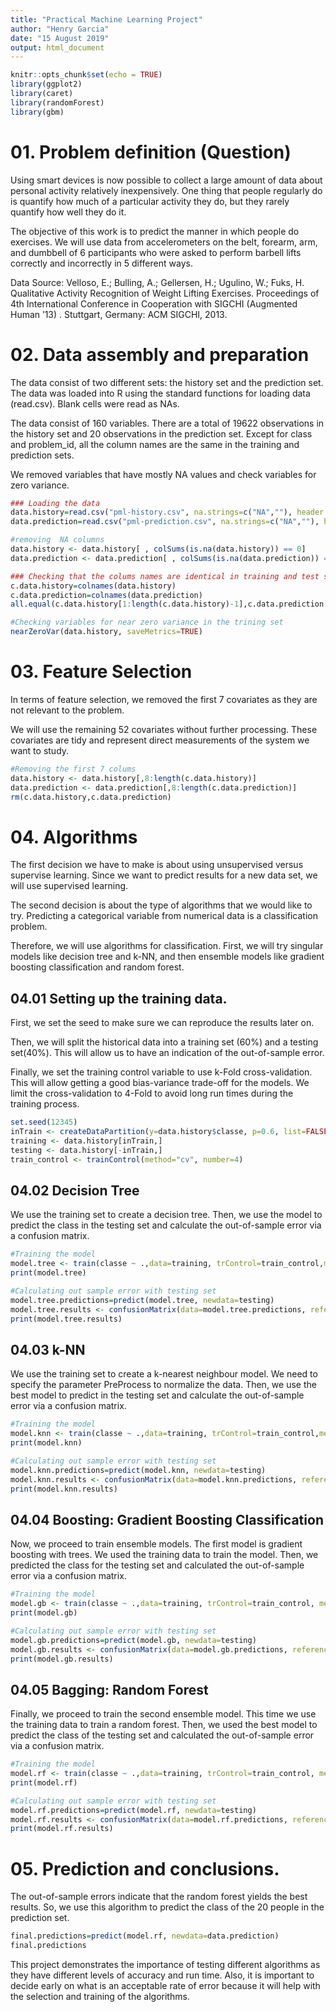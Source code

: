 ---
title: "Practical Machine Learning Project"
author: "Henry Garcia"
date: "15 August 2019"
output: html_document
---

```{r setup, include=FALSE}
knitr::opts_chunk$set(echo = TRUE)
library(ggplot2)
library(caret)
library(randomForest)
library(gbm)
```

# 01. Problem definition (Question)

Using smart devices is now possible to collect a large amount of data about personal activity relatively inexpensively. One thing that people regularly do is quantify how much of a particular activity they do, but they rarely quantify how well they do it.

The objective of this work is to predict the manner in which people do exercises. We will use data from accelerometers on the belt, forearm, arm, and dumbbell of 6 participants who were asked to perform barbell lifts correctly and incorrectly in 5 different ways. 

Data Source: Velloso, E.; Bulling, A.; Gellersen, H.; Ugulino, W.; Fuks, H. Qualitative Activity Recognition of Weight Lifting Exercises. Proceedings of 4th International Conference in Cooperation with SIGCHI (Augmented Human '13) . Stuttgart, Germany: ACM SIGCHI, 2013. 

# 02. Data assembly and preparation

The data consist of two different sets: the history set and the prediction set. The data was loaded into R using the standard functions for loading data (read.csv). Blank cells were read as NAs.

The data consist of 160 variables. There are a total of 19622 observations in the history set and 20 observations in the prediction set. Except for class and problem_id, all the column names are the same in the training and prediction sets.

We removed variables that have mostly NA values and check variables for zero variance.

```{r}
### Loading the data
data.history=read.csv("pml-history.csv", na.strings=c("NA",""), header = TRUE)
data.prediction=read.csv("pml-prediction.csv", na.strings=c("NA",""), header = TRUE)

#removing  NA columns
data.history <- data.history[ , colSums(is.na(data.history)) == 0]
data.prediction <- data.prediction[ , colSums(is.na(data.prediction)) == 0]

### Checking that the colums names are identical in training and test sests. 
c.data.history=colnames(data.history)
c.data.prediction=colnames(data.prediction)
all.equal(c.data.history[1:length(c.data.history)-1],c.data.prediction[1:length(c.data.prediction)-1])

#Checking variables for near zero variance in the trining set
nearZeroVar(data.history, saveMetrics=TRUE)
```

# 03. Feature Selection

In terms of feature selection, we removed the first 7 covariates as they are not relevant to the problem. 

We will use the remaining 52 covariates without further processing. These covariates are tidy and represent direct measurements of the system we want to study.

```{r}
#Removing the first 7 colums
data.history <- data.history[,8:length(c.data.history)]
data.prediction <- data.prediction[,8:length(c.data.prediction)]
rm(c.data.history,c.data.prediction)
```

# 04. Algorithms

The first decision we have to make is about using unsupervised versus supervise learning. Since we want to predict results for a new data set, we will use supervised learning.

The second decision is about the type of algorithms that we would like to try. Predicting a categorical variable from numerical data is a classification problem. 

Therefore, we will use algorithms for classification. First, we will try singular models like decision tree and k-NN, and then ensemble models like gradient boosting classification and random forest.

## 04.01 Setting up the training data.

First, we set the seed to make sure we can reproduce the results later on.

Then, we will split the historical data into a training set (60%) and a testing set(40%). This will allow us to have an indication of the out-of-sample error. 

Finally, we set the training control variable to use k-Fold cross-validation. This will allow getting a good bias-variance trade-off for the models. We limit the cross-validation to 4-Fold to avoid long run times during the training process.


```{r}
set.seed(12345)
inTrain <- createDataPartition(y=data.history$classe, p=0.6, list=FALSE)
training <- data.history[inTrain,]
testing <- data.history[-inTrain,]
train_control <- trainControl(method="cv", number=4)
```

## 04.02 Decision Tree

We use the training set to create a decision tree.  Then, we use the model to predict the class in the testing set and calculate the out-of-sample error via a confusion matrix. 

```{r}
#Training the model
model.tree <- train(classe ~ .,data=training, trControl=train_control,method="rpart")
print(model.tree)

#Calculating out sample error with testing set
model.tree.predictions=predict(model.tree, newdata=testing)
model.tree.results <- confusionMatrix(data=model.tree.predictions, reference=testing$classe)
print(model.tree.results)
```


## 04.03 k-NN

We use the training set to create a k-nearest neighbour model. We need to specify the parameter PreProcess to normalize the data. Then, we use the best model to predict in the testing set and calculate the out-of-sample error via a confusion matrix.

```{r}
#Training the model
model.knn <- train(classe ~ .,data=training, trControl=train_control,method="knn", preProcess = c("center", "scale"), tuneLength = 10)
print(model.knn)

#Calculating out sample error with testing set
model.knn.predictions=predict(model.knn, newdata=testing)
model.knn.results <- confusionMatrix(data=model.knn.predictions, reference=testing$classe)
print(model.knn.results)
```

## 04.04 Boosting: Gradient Boosting Classification

Now, we proceed to train ensemble models. The first model is gradient boosting with trees. We used the training data to train the model. Then, we predicted the class for the testing set and calculated the out-of-sample error via a confusion matrix. 

```{r}
#Training the model
model.gb <- train(classe ~ .,data=training, trControl=train_control, method="gbm")
print(model.gb)

#Calculating out sample error with testing set
model.gb.predictions=predict(model.gb, newdata=testing)
model.gb.results <- confusionMatrix(data=model.gb.predictions, reference=testing$classe)
print(model.gb.results)
```


## 04.05 Bagging: Random Forest

Finally, we proceed to train the second ensemble model. This time we use the training data to train a random forest. Then, we used the best model to predict the class of the testing set and calculated the out-of-sample error via a confusion matrix. 

```{r}
#Training the model
model.rf <- train(classe ~ .,data=training, trControl=train_control, method="rf", prox=TRUE)
print(model.rf)

#Calculating out sample error with testing set
model.rf.predictions=predict(model.rf, newdata=testing)
model.rf.results <- confusionMatrix(data=model.rf.predictions, reference=testing$classe)
print(model.rf.results)
```

# 05. Prediction and conclusions.

The out-of-sample errors indicate that the random forest yields the best results.  So, we use this algorithm to predict the class of the 20 people in the prediction set. 

```{r}
final.predictions=predict(model.rf, newdata=data.prediction)
final.predictions
```


This project demonstrates the importance of testing different algorithms as they have different levels of accuracy and run time. Also, it is important to decide early on what is an acceptable rate of error because it will help with the selection and training of the algorithms. 